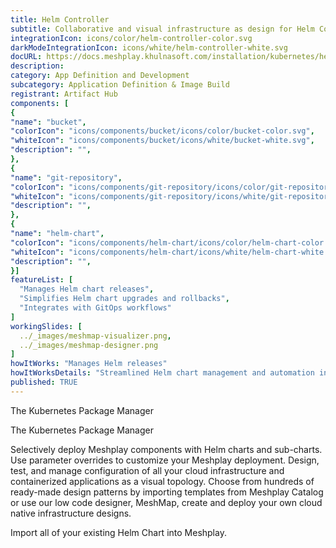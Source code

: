 ```yaml
---
title: Helm Controller
subtitle: Collaborative and visual infrastructure as design for Helm Controller
integrationIcon: icons/color/helm-controller-color.svg
darkModeIntegrationIcon: icons/white/helm-controller-white.svg
docURL: https://docs.meshplay.khulnasoft.com/installation/kubernetes/helm
description: 
category: App Definition and Development
subcategory: Application Definition & Image Build
registrant: Artifact Hub
components: [
{
"name": "bucket",
"colorIcon": "icons/components/bucket/icons/color/bucket-color.svg",
"whiteIcon": "icons/components/bucket/icons/white/bucket-white.svg",
"description": "",
},
{
"name": "git-repository",
"colorIcon": "icons/components/git-repository/icons/color/git-repository-color.svg",
"whiteIcon": "icons/components/git-repository/icons/white/git-repository-white.svg",
"description": "",
},
{
"name": "helm-chart",
"colorIcon": "icons/components/helm-chart/icons/color/helm-chart-color.svg",
"whiteIcon": "icons/components/helm-chart/icons/white/helm-chart-white.svg",
"description": "",
}]
featureList: [
  "Manages Helm chart releases",
  "Simplifies Helm chart upgrades and rollbacks",
  "Integrates with GitOps workflows"
]
workingSlides: [
  ../_images/meshmap-visualizer.png,
  ../_images/meshmap-designer.png
]
howItWorks: "Manages Helm releases"
howItWorksDetails: "Streamlined Helm chart management and automation in Kubernetes"
published: TRUE
---
```

<p>
The Kubernetes Package Manager
</p>
<p>
    The Kubernetes Package Manager
</p>
<p>
    Selectively deploy Meshplay components with Helm charts and sub-charts. Use parameter overrides to customize your Meshplay deployment. Design, test, and manage configuration of all your cloud infrastructure and containerized applications as a visual topology. Choose from hundreds of ready-made design patterns by importing templates from Meshplay Catalog or use our low code designer, MeshMap, create and deploy your own cloud native infrastructure designs.
</p>
<p>
    Import all of your existing Helm Chart into Meshplay.
</p>
